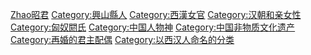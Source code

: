 {{Commons_category}}
{{Category_main}}

{{DEFAULTSORT:Wang}}
[[Category:王姓|Zhao昭君]]
[[Category:興山縣人|Category:興山縣人]]
[[Category:西漢女官|Category:西漢女官]]
[[Category:汉朝和亲女性|Category:汉朝和亲女性]]
[[Category:匈奴閼氏|Category:匈奴閼氏]]
[[Category:中国人物神|Category:中国人物神]]
[[Category:中国非物质文化遗产|Category:中国非物质文化遗产]]
[[Category:再婚的君主配偶|Category:再婚的君主配偶]]
[[Category:以西汉人命名的分类|Category:以西汉人命名的分类]]